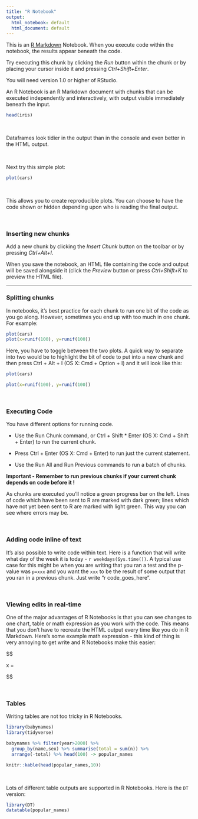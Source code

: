 ---
title: "R Notebook"
output:
  html_notebook: default
  html_document: default
---


This is an [R Markdown](http://rmarkdown.rstudio.com) Notebook. When you execute code within the notebook, the results appear beneath the code. 

Try executing this chunk by clicking the *Run* button within the chunk or by placing your cursor inside it and pressing *Ctrl+Shift+Enter*. 

You will need version 1.0 or higher of RStudio.

An R Notebook is an R Markdown document with chunks that can be executed independently and interactively, with output visible immediately beneath the input.



```{r}
head(iris)
```

\  

Dataframes look tidier in the output than in the console and even better in the HTML output.

\  

Next try this simple plot:

```{r}
plot(cars)
```

\  

This allows you to create reproducible plots.  You can choose to have the code shown or hidden depending upon who is reading the final output.

\  

### Inserting new chunks

Add a new chunk by clicking the *Insert Chunk* button on the toolbar or by pressing *Ctrl+Alt+I*.

When you save the notebook, an HTML file containing the code and output will be saved alongside it (click the *Preview* button or press *Ctrl+Shift+K* to preview the HTML file).



-----

### Splitting chunks

In notebooks, it's best practice for each chunk to run one bit of the code as you go along.  However, sometimes you end up with too much in one chunk. For example:

```{r}
plot(cars)
plot(x=runif(100), y=runif(100))
```

Here, you have to toggle between the two plots.  A quick way to separate into two would be to highlight the bit of code to put into a new chunk and then press Ctrl + Alt + I (OS X: Cmd + Option + I) and it will look like this:


```{r}
plot(cars)

```

```{r}
plot(x=runif(100), y=runif(100))
```

\  


### Executing Code

You have different options for running code.

- Use the  Run Chunk command, or Ctrl + Shift * Enter (OS X: Cmd + Shift + Enter) to run the current chunk.

- Press Ctrl + Enter (OS X: Cmd + Enter) to run just the current statement. 

- Use the Run All and Run Previous commands to run a batch of chunks.


**Important - Remember to run previous chunks if your current chunk depends on code before it !**

As chunks are executed you'll notice a green progress bar on the left. Lines of code which have been sent to R are marked with dark green; lines which have not yet been sent to R are marked with light green. This way you can see where errors may be.


\  

### Adding code inline of text

It's also possible to write code within text.  Here is a function that will write what day of the week it is today - `r weekdays(Sys.time())`. A typical use case for this might be when you are writing that you ran a test and the p-value was `p=xxx` and you want the `xxx` to be the result of some output that you ran in a previous chunk. Just write "r code_goes_here".

\  




### Viewing edits in real-time

One of the major advantages of R Notebooks is that you can see changes to one chart, table or math expression as you work with the code.  This means that you don't have to recreate the HTML output every time like you do in R Markdown.  Here's some example math expression - this kind of thing is very annoying to get write and R Notebooks make this easier:

$$

x = \frac{-b \pm \sqrt{b^2 - 4ac}}{2a}

$$

\  

### Tables

Writing tables are not too tricky in R Notebooks.

```{r results='asis', warning=FALSE, message=FALSE}
library(babynames)
library(tidyverse)

babynames %>% filter(year>2000) %>%
  group_by(name,sex) %>% summarise(total = sum(n)) %>%
  arrange(-total) %>% head(100) -> popular_names

knitr::kable(head(popular_names,10))
```

\  

Lots of different table outputs are supported in R Notebooks. Here is the `DT` version:

```{r results='asis', warning=FALSE, message=FALSE}
library(DT)
datatable(popular_names)
```








